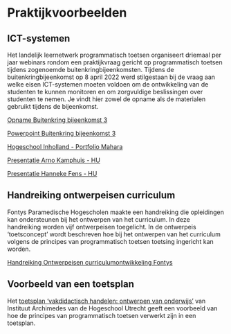 # Praktijkvoorbeelden 

## ICT-systemen 

Het landelijk leernetwerk programmatisch toetsen organiseert driemaal per jaar webinars rondom een praktijkvraag gericht op programmatisch toetsen tijdens zogenoemde buitenkringbijeenkomsten. Tijdens de buitenkringbijeenkomst op 8 april 2022 werd stilgestaan bij de vraag aan welke eisen ICT-systemen moeten voldoen om de ontwikkeling van de studenten te kunnen monitoren en om zorgvuldige beslissingen over studenten te nemen. Je vindt hier zowel de opname als de materialen gebruikt tijdens de bijeenkomst. 

[Opname Buitenkring bijeenkomst 3](./bronnen/57_Buitenkring_opname.mp4)

[Powerpoint Buitenkring bijeenkomst 3](./bronnen/57_Buitenkring_PT.pptx)

[Hogeschool Inholland - Portfolio Mahara](./bronnen/57_Inholland_Portfolio_Mahara.pptx)

[Presentatie Arno Kamphuis - HU](./bronnen/57_ArnoKamphuis _HU.pptx)

[Presentatie Hanneke Fens - HU](./bronnen/57_HannekeFens_HU.pdf)

## Handreiking ontwerpeisen curriculum 

Fontys Paramedische Hogescholen maakte een handreiking die opleidingen kan ondersteunen bij het ontwerpen van het curriculum. In deze handreiking worden vijf ontwerpeisen  toegelicht. In de ontwerpeis 'toetsconcept' wordt beschreven hoe bij het ontwerpen van het curriculum volgens de principes van programmatisch toetsen toetsing ingericht kan worden. 

[Handreiking Ontwerpeisen curriculumontwikkeling Fontys](./bronnen/110_Handreiking_Ontwerpeisen_Fontys.pdf)

## Voorbeeld van een toetsplan 

Het [toetsplan 'vakdidactisch handelen: ontwerpen van onderwijs'](./bronnen/84_Format_Toetsplan_HU.docx) van Instituut Archimedes van de Hogeschool Utrecht geeft een voorbeeld van hoe de principes van programmatisch toetsen verwerkt zijn in een toetsplan.